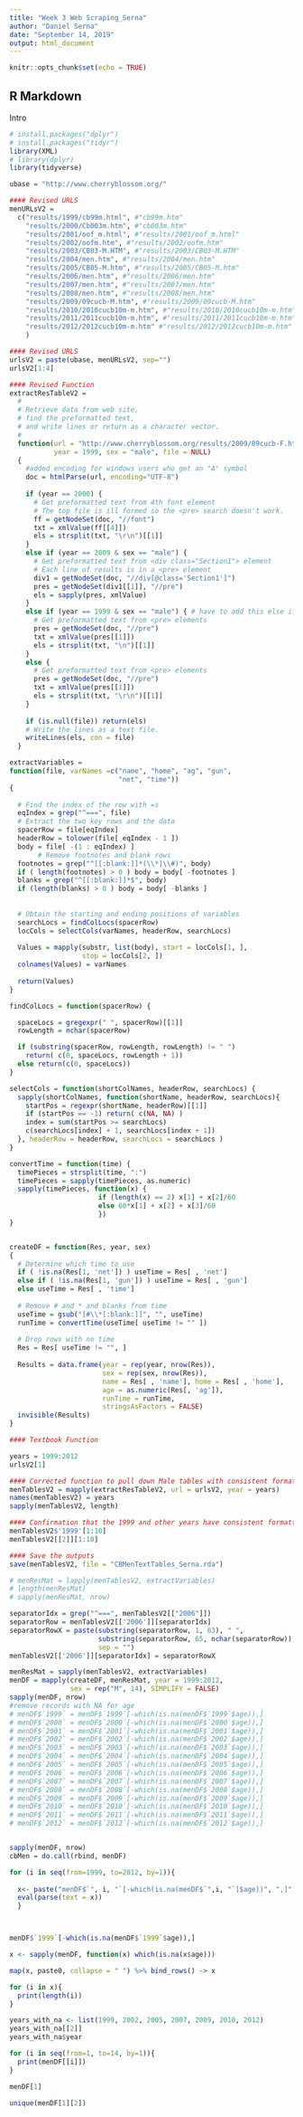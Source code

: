 ```yaml
---
title: "Week 3 Web Scraping_Serna"
author: "Daniel Serna"
date: "September 14, 2019"
output: html_document
---
```


```r
knitr::opts_chunk$set(echo = TRUE)
```

## R Markdown

Intro
```r
# install.packages("dplyr")
# install.packages("tidyr")
library(XML)
# library(dplyr)
library(tidyverse)
```

```r

ubase = "http://www.cherryblossom.org/"

#### Revised URLS
menURLsV2 = 
  c("results/1999/cb99m.html", #"cb99m.htm"
    "results/2000/Cb003m.htm", #"cb003m.htm"
    "results/2001/oof_m.html", #"results/2001/oof_m.html"
    "results/2002/oofm.htm", #"results/2002/oofm.htm"
    "results/2003/CB03-M.HTM", #"results/2003/CB03-M.HTM"
    "results/2004/men.htm", #"results/2004/men.htm"
    "results/2005/CB05-M.htm", #"results/2005/CB05-M.htm"
    "results/2006/men.htm", #"results/2006/men.htm"
    "results/2007/men.htm", #"results/2007/men.htm"
    "results/2008/men.htm", #"results/2008/men.htm"
    "results/2009/09cucb-M.htm", #"results/2009/09cucb-M.htm"
    "results/2010/2010cucb10m-m.htm", #"results/2010/2010cucb10m-m.htm"
    "results/2011/2011cucb10m-m.htm", #"results/2011/2011cucb10m-m.htm"
    "results/2012/2012cucb10m-m.htm" #"results/2012/2012cucb10m-m.htm"
    )

#### Revised URLS
urlsV2 = paste(ubase, menURLsV2, sep="")
urlsV2[1:4]
```

```r
#### Revised Function
extractResTableV2 =
  #
  # Retrieve data from web site, 
  # find the preformatted text,
  # and write lines or return as a character vector.
  #
  function(url = "http://www.cherryblossom.org/results/2009/09cucb-F.htm",
           year = 1999, sex = "male", file = NULL)
  {
    #added encoding for windows users who get an "A" symbol
    doc = htmlParse(url, encoding="UTF-8")
    
    if (year == 2000) {
      # Get preformatted text from 4th font element
      # The top file is ill formed so the <pre> search doesn't work.
      ff = getNodeSet(doc, "//font")
      txt = xmlValue(ff[[4]])
      els = strsplit(txt, "\r\n")[[1]]
    }
    else if (year == 2009 & sex == "male") {
      # Get preformatted text from <div class="Section1"> element
      # Each line of results is in a <pre> element
      div1 = getNodeSet(doc, "//div[@class='Section1']")
      pres = getNodeSet(div1[[1]], "//pre")
      els = sapply(pres, xmlValue)
    }
    else if (year == 1999 & sex == "male") { # have to add this else if statement
      # Get preformatted text from <pre> elements
      pres = getNodeSet(doc, "//pre")
      txt = xmlValue(pres[[1]])
      els = strsplit(txt, "\n")[[1]]   
    } 
    else {
      # Get preformatted text from <pre> elements
      pres = getNodeSet(doc, "//pre")
      txt = xmlValue(pres[[1]])
      els = strsplit(txt, "\r\n")[[1]]   
    } 
    
    if (is.null(file)) return(els)
    # Write the lines as a text file.
    writeLines(els, con = file)
  }

extractVariables = 
function(file, varNames =c("name", "home", "ag", "gun",
                           "net", "time"))
{
  
  # Find the index of the row with =s
  eqIndex = grep("^===", file)
  # Extract the two key rows and the data 
  spacerRow = file[eqIndex] 
  headerRow = tolower(file[ eqIndex - 1 ])
  body = file[ -(1 : eqIndex) ]
       # Remove footnotes and blank rows
  footnotes = grep("^[[:blank:]]*(\\*|\\#)", body)
  if ( length(footnotes) > 0 ) body = body[ -footnotes ]
  blanks = grep("^[[:blank:]]*$", body)
  if (length(blanks) > 0 ) body = body[ -blanks ]
  
  
  # Obtain the starting and ending positions of variables   
  searchLocs = findColLocs(spacerRow)
  locCols = selectCols(varNames, headerRow, searchLocs)
  
  Values = mapply(substr, list(body), start = locCols[1, ], 
                  stop = locCols[2, ])
  colnames(Values) = varNames
  
  return(Values)
}

findColLocs = function(spacerRow) {

  spaceLocs = gregexpr(" ", spacerRow)[[1]]
  rowLength = nchar(spacerRow)

  if (substring(spacerRow, rowLength, rowLength) != " ")
    return( c(0, spaceLocs, rowLength + 1))
  else return(c(0, spaceLocs))
}

selectCols = function(shortColNames, headerRow, searchLocs) {
  sapply(shortColNames, function(shortName, headerRow, searchLocs){
    startPos = regexpr(shortName, headerRow)[[1]]
    if (startPos == -1) return( c(NA, NA) )
    index = sum(startPos >= searchLocs)
    c(searchLocs[index] + 1, searchLocs[index + 1])
  }, headerRow = headerRow, searchLocs = searchLocs )
}

convertTime = function(time) {
  timePieces = strsplit(time, ":")
  timePieces = sapply(timePieces, as.numeric)
  sapply(timePieces, function(x) {
                      if (length(x) == 2) x[1] + x[2]/60
                      else 60*x[1] + x[2] + x[3]/60
                      })
}


createDF = function(Res, year, sex) 
{
  # Determine which time to use
  if ( !is.na(Res[1, 'net']) ) useTime = Res[ , 'net']
  else if ( !is.na(Res[1, 'gun']) ) useTime = Res[ , 'gun']
  else useTime = Res[ , 'time']
  
  # Remove # and * and blanks from time
  useTime = gsub("[#\\*[:blank:]]", "", useTime)
  runTime = convertTime(useTime[ useTime != "" ])
  
  # Drop rows with no time
  Res = Res[ useTime != "", ]
  
  Results = data.frame(year = rep(year, nrow(Res)),
                       sex = rep(sex, nrow(Res)),
                       name = Res[ , 'name'], home = Res[ , 'home'],
                       age = as.numeric(Res[, 'ag']), 
                       runTime = runTime,
                       stringsAsFactors = FALSE)
  invisible(Results)
}
```

```r
#### Textbook Function

years = 1999:2012
urlsV2[1]

#### Corrected function to pull down Male tables with consistent format
menTablesV2 = mapply(extractResTableV2, url = urlsV2, year = years)
names(menTablesV2) = years
sapply(menTablesV2, length)

#### Confirmation that the 1999 and other years have consistent formatting
menTablesV2$'1999'[1:10]
menTablesV2[[2]][1:10]

#### Save the outputs
save(menTablesV2, file = "CBMenTextTables_Serna.rda")
```

```r
# menResMat = lapply(menTablesV2, extractVariables)
# length(menResMat)
# sapply(menResMat, nrow)

separatorIdx = grep("^===", menTablesV2[["2006"]])
separatorRow = menTablesV2[['2006']][separatorIdx]
separatorRowX = paste(substring(separatorRow, 1, 63), " ", 
                      substring(separatorRow, 65, nchar(separatorRow)), 
                      sep = "")
menTablesV2[['2006']][separatorIdx] = separatorRowX

menResMat = sapply(menTablesV2, extractVariables)
menDF = mapply(createDF, menResMat, year = 1999:2012,
               sex = rep("M", 14), SIMPLIFY = FALSE)
sapply(menDF, nrow)
#remove records with NA for age
# menDF$`1999` = menDF$`1999`[-which(is.na(menDF$`1999`$age)),]
# menDF$`2000` = menDF$`2000`[-which(is.na(menDF$`2000`$age)),]
# menDF$`2001` = menDF$`2001`[-which(is.na(menDF$`2001`$age)),]
# menDF$`2002` = menDF$`2002`[-which(is.na(menDF$`2002`$age)),]
# menDF$`2003` = menDF$`2003`[-which(is.na(menDF$`2003`$age)),]
# menDF$`2004` = menDF$`2004`[-which(is.na(menDF$`2004`$age)),]
# menDF$`2005` = menDF$`2005`[-which(is.na(menDF$`2005`$age)),]
# menDF$`2006` = menDF$`2006`[-which(is.na(menDF$`2006`$age)),]
# menDF$`2007` = menDF$`2007`[-which(is.na(menDF$`2007`$age)),]
# menDF$`2008` = menDF$`2008`[-which(is.na(menDF$`2008`$age)),]
# menDF$`2009` = menDF$`2009`[-which(is.na(menDF$`2009`$age)),]
# menDF$`2010` = menDF$`2010`[-which(is.na(menDF$`2010`$age)),]
# menDF$`2011` = menDF$`2011`[-which(is.na(menDF$`2011`$age)),]
# menDF$`2012` = menDF$`2012`[-which(is.na(menDF$`2012`$age)),]


sapply(menDF, nrow)
cbMen = do.call(rbind, menDF)

```
```r


for (i in seq(from=1999, to=2012, by=1)){
  
  x<- paste("menDF$`", i, "`[-which(is.na(menDF$`",i, "`]$age))", ",]", sep='')
  eval(parse(text = x))
  }



menDF$`1999`[-which(is.na(menDF$`1999`$age)),]

x <- sapply(menDF, function(x) which(is.na(x$age)))

map(x, paste0, collapse = " ") %>% bind_rows() -> x

for (i in x){
  print(length(i))
}  

years_with_na <- list(1999, 2002, 2005, 2007, 2009, 2010, 2012)  
years_with_na[[2]]
years_with_na$year

for (i in seq(from=1, to=14, by=1)){
  print(menDF[[i]])
}

menDF[1]

unique(menDF[1][2])

```